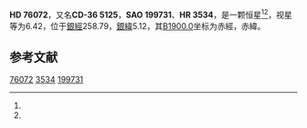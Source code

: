 {{Starbox begin
| name = HD 76072
}}
{{Starbox observe
| epoch = [[J2000.0|J2000.0]]
| constell = {{星座名待查}}<ref name=SIMBAD>{{cite web
 | url=http://simbad.u-strasbg.fr/simbad/sim-id?Ident=HR+3534
 | title=Pulsating variable Star
 | publisher=Centre de Données astronomiques de Strasbourg
 | work=SIMBAD
 | accessdate=2012-07-13
 | archive-date=2016-03-17
 | archive-url=https://web.archive.org/web/20160317135821/http://simbad.u-strasbg.fr/simbad/sim-id?Ident=HR+3534
 | dead-url=no
 }}</ref><ref name=DATA>{{cite web
 | url=http://vizier.u-strasbg.fr/viz-bin/VizieR-5?-out.add=.&-source=5050&-corr=PK=HR&-out.max=9999&HR=3534
 | title=VizieR Detailed Page
 | accessdate=2012-07-13
 | archive-date=2016-03-05
 | archive-url=https://web.archive.org/web/20160305075657/http://vizier.u-strasbg.fr/viz-bin/VizieR-5?-out.add=.&-source=5050&-corr=PK=HR&-out.max=9999&HR=3534
 | dead-url=no
 }}</ref>
| 星官 = 
| ra = {{RA|8|52|38.6}}<ref name=SIMBAD /><ref name=DATA />
| dec = {{DEC|-36|32|44}}<ref name=SIMBAD /><ref name=DATA />
| appmag_v = 6.42<ref name=SIMBAD /><ref name=DATA />
}}
{{Starbox character
| class = G8III+A3-5V<ref name=SIMBAD /><ref name=DATA />
| b-v = 0.56<ref name=SIMBAD /><ref name=DATA />
| u-b = <ref name=SIMBAD /><ref name=DATA />
| r-i = <ref name=SIMBAD /><ref name=DATA />
| variable = 
}}
{{Starbox astrometry
| radial_v = 
| prop_mo_ra = 18
| parallax = 
| p_error = 
}}
{{Starbox catalog
| names =CD-36 5125，[[SAO星表|SAO]] 199731，[[HD星表|HD]] 76072，[[HR星表|HR]] 3534}}
{{Starbox reference |Simbad=HR+3534}}
{{Starbox end}}

'''HD 76072'''，又名'''CD-36 5125'''，'''SAO 199731'''、'''HR 3534'''，是一颗恒星<ref name=SIMBAD /><ref name=DATA />，视星等为6.42，位于[[銀道座標系|銀經]]258.79，[[銀道座標系|銀緯]]5.12，其[[B1900.0|B1900.0]]坐标为赤經{{RA|8|48|43.7}}，赤緯{{DEC|-36|5.12|4}}。

== 参考文献 ==
{{reflist}}

{{star-stub}}

[[Category:HD和HDE天體|76072]]
[[Category:HR天體|3534]]
[[Category:SAO天體|199731]]